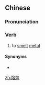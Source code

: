 {{also|熔炼}}
==Chinese==
{{zh-forms|s=熔炼|alt=鎔煉}}

===Pronunciation===
{{zh-pron
|m=róngliàn
|c=jung4 lin6
|mn=qz,xm,zz:iông-liān
|cat=v
}}

===Verb===
{{zh-verb}}

# to [[smelt]] [[metal]]

====Synonyms====
* {{zh-l|冶煉}}

[[zh:熔煉]]